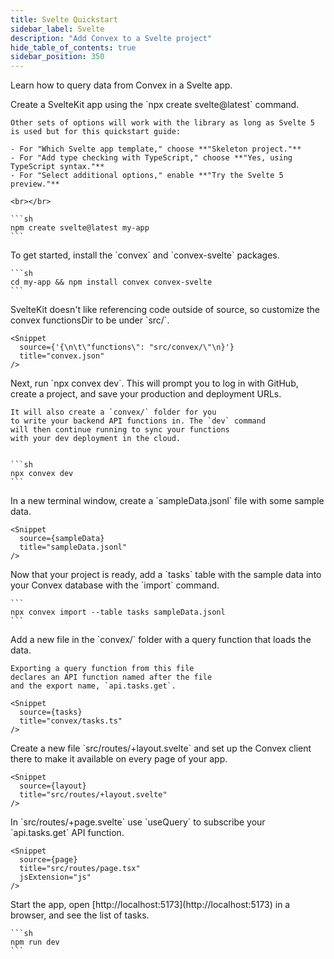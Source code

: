 ```yaml
---
title: Svelte Quickstart
sidebar_label: Svelte
description: "Add Convex to a Svelte project"
hide_table_of_contents: true
sidebar_position: 350
---
```



Learn how to query data from Convex in a Svelte app.

<StepByStep>
  <Step title="Create a SvelteKit app">
    Create a SvelteKit app using the `npx create svelte@latest` command.

    Other sets of options will work with the library as long as Svelte 5 is used but for this quickstart guide:

    - For "Which Svelte app template," choose **"Skeleton project."**
    - For "Add type checking with TypeScript," choose **"Yes, using TypeScript syntax."**
    - For "Select additional options," enable **"Try the Svelte 5 preview."**

    <br></br>

    ```sh
    npm create svelte@latest my-app
    ```

  </Step>

  <Step title="Install the Convex client and server library">
    To get started, install the `convex` and `convex-svelte` packages.

    ```sh
    cd my-app && npm install convex convex-svelte
    ```

  </Step>

  <Step title="Customize the convex path">
    SvelteKit doesn't like referencing code outside of source, so customize
    the convex functionsDir to be under `src/`.

    <Snippet
      source={'{\n\t\"functions\": "src/convex/\"\n}'}
      title="convex.json"
    />

  </Step>

  <Step title="Set up a Convex dev deployment">
    Next, run `npx convex dev`. This
    will prompt you to log in with GitHub,
    create a project, and save your production and deployment URLs.

    It will also create a `convex/` folder for you
    to write your backend API functions in. The `dev` command
    will then continue running to sync your functions
    with your dev deployment in the cloud.


    ```sh
    npx convex dev
    ```

  </Step>

  <Step title="Create sample data for your database">
    In a new terminal window, create a `sampleData.jsonl`
    file with some sample data.

    <Snippet
      source={sampleData}
      title="sampleData.jsonl"
    />

  </Step>

  <Step title="Add the sample data to your database">
    Now that your project is ready, add a `tasks` table
    with the sample data into your Convex database with
    the `import` command.

    ```
    npx convex import --table tasks sampleData.jsonl
    ```

  </Step>

  <Step title="Expose a database query">
    Add a new file <JSDialectFileName name="tasks.ts" /> in the `convex/` folder
    with a query function that loads the data.

    Exporting a query function from this file
    declares an API function named after the file
    and the export name, `api.tasks.get`.

    <Snippet
      source={tasks}
      title="convex/tasks.ts"
    />

  </Step>

  <Step title="Set up Convex">
    Create a new file `src/routes/+layout.svelte` and set up the Convex client there to make it available on every page of your app.

    <Snippet
      source={layout}
      title="src/routes/+layout.svelte"
    />

  </Step>

  <Step title="Display the data in your app">
    In `src/routes/+page.svelte` use `useQuery` to subscribe your `api.tasks.get`
    API function.

    <Snippet
      source={page}
      title="src/routes/page.tsx"
      jsExtension="js"
    />

  </Step>

  <Step title="Start the app">
    Start the app, open [http://localhost:5173](http://localhost:5173) in a browser,
    and see the list of tasks.

    ```sh
    npm run dev
    ```

  </Step>

</StepByStep>
